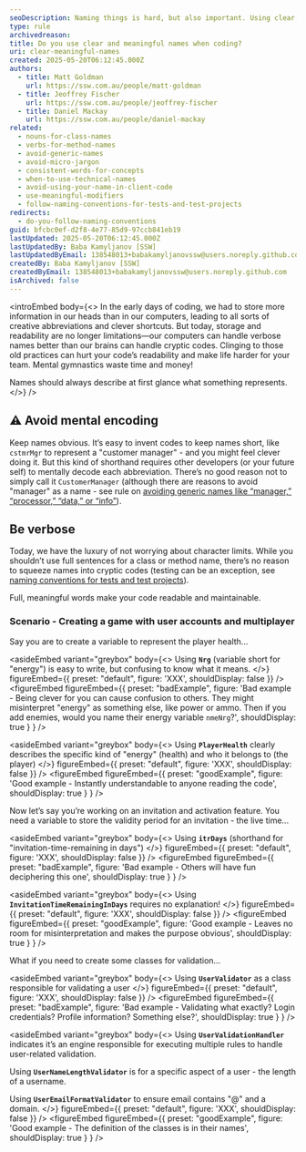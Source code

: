 ```yaml
---
seoDescription: Naming things is hard, but also important. Using clear, meaningful names will make your code more readable and reduce cognitive load and risk for your development team.
type: rule
archivedreason:
title: Do you use clear and meaningful names when coding?
uri: clear-meaningful-names
created: 2025-05-20T06:12:45.000Z
authors:
  - title: Matt Goldman
    url: https://ssw.com.au/people/matt-goldman
  - title: Jeoffrey Fischer
    url: https://ssw.com.au/people/jeoffrey-fischer
  - title: Daniel Mackay
    url: https://ssw.com.au/people/daniel-mackay
related:
  - nouns-for-class-names
  - verbs-for-method-names
  - avoid-generic-names
  - avoid-micro-jargon
  - consistent-words-for-concepts
  - when-to-use-technical-names
  - avoid-using-your-name-in-client-code
  - use-meaningful-modifiers
  - follow-naming-conventions-for-tests-and-test-projects
redirects:
  - do-you-follow-naming-conventions
guid: bfcbc0ef-d2f8-4e77-85d9-97ccb841eb19
lastUpdated: 2025-05-20T06:12:45.000Z
lastUpdatedBy: Baba Kamyljanov [SSW]
lastUpdatedByEmail: 138548013+babakamyljanovssw@users.noreply.github.com
createdBy: Baba Kamyljanov [SSW]
createdByEmail: 138548013+babakamyljanovssw@users.noreply.github.com
isArchived: false
---
```


<introEmbed
  body={<>
In the early days of coding, we had to store more information in our heads than in our computers, leading to all sorts of creative abbreviations and clever shortcuts. But today, storage and readability are no longer limitations—our computers can handle verbose names better than our brains can handle cryptic codes. Clinging to those old practices can hurt your code’s readability and make life harder for your team. Mental gymnastics waste time and money!

Names should always describe at first glance what something represents.
  </>}
/>
<youtubeEmbed url="https://www.youtube.com/watch?v=t-t7P2BZnS4" description="Video: Naming Conventions | Jeoffrey Fischer (5 min)" />

## ⚠️ Avoid mental encoding

Keep names obvious. It’s easy to invent codes to keep names short, like `cstmrMgr` to represent a "customer manager" - and you might feel clever doing it. But this kind of shorthand requires other developers (or your future self) to mentally decode each abbreviation. There’s no good reason not to simply call it `CustomerManager` (although there are reasons to avoid "manager" as a name - see rule on [avoiding generic names like “manager,” “processor,” “data,” or “info”](/avoid-generic-names)).

## Be verbose

Today, we have the luxury of not worrying about character limits. While you shouldn’t use full sentences for a class or method name, there’s no reason to squeeze names into cryptic codes (testing can be an exception, see [naming conventions for tests and test projects](/follow-naming-conventions-for-tests-and-test-projects)).

Full, meaningful words make your code readable and maintainable.

### Scenario - Creating a game with user accounts and multiplayer

Say you are to create a variable to represent the player health...

<asideEmbed
  variant="greybox"
  body={<>
    Using **`Nrg`** (variable short for "energy") is easy to write, but confusing to know what it means.
  </>}
  figureEmbed={{
    preset: "default",
    figure: 'XXX',
    shouldDisplay: false
  }}
/>
<figureEmbed figureEmbed={{
  preset: "badExample",
  figure: 'Bad example - Being clever for you can cause confusion to others. They might misinterpret "energy" as something else, like power or ammo. Then if you add enemies, would you name their energy variable `nmeNrg`?',
  shouldDisplay: true
} } />


<asideEmbed
  variant="greybox"
  body={<>
    Using **`PlayerHealth`** clearly describes the specific kind of "energy" (health) and who it belongs to (the player)
  </>}
  figureEmbed={{
    preset: "default",
    figure: 'XXX',
    shouldDisplay: false
  }}
/>
<figureEmbed figureEmbed={{
  preset: "goodExample",
  figure: 'Good example - Instantly understandable to anyone reading the code',
  shouldDisplay: true
} } />


Now let’s say you’re working on an invitation and activation feature. You need a variable to store the validity period for an invitation - the live time...

<asideEmbed
  variant="greybox"
  body={<>
    Using **`itrDays`** (shorthand for "invitation-time-remaining in days")
  </>}
  figureEmbed={{
    preset: "default",
    figure: 'XXX',
    shouldDisplay: false
  }}
/>
<figureEmbed figureEmbed={{
  preset: "badExample",
  figure: 'Bad example - Others will have fun deciphering this one',
  shouldDisplay: true
} } />


<asideEmbed
  variant="greybox"
  body={<>
    Using **`InvitationTimeRemainingInDays`** requires no explanation!
  </>}
  figureEmbed={{
    preset: "default",
    figure: 'XXX',
    shouldDisplay: false
  }}
/>
<figureEmbed figureEmbed={{
  preset: "goodExample",
  figure: 'Good example - Leaves no room for misinterpretation and makes the purpose obvious',
  shouldDisplay: true
} } />


What if you need to create some classes for validation...

<asideEmbed
  variant="greybox"
  body={<>
    Using **`UserValidator`** as a class responsible for validating a user
  </>}
  figureEmbed={{
    preset: "default",
    figure: 'XXX',
    shouldDisplay: false
  }}
/>
<figureEmbed figureEmbed={{
  preset: "badExample",
  figure: 'Bad example - Validating what exactly? Login credentials? Profile information? Something else?',
  shouldDisplay: true
} } />


<asideEmbed
  variant="greybox"
  body={<>
    Using **`UserValidationHandler`** indicates it’s an engine responsible for executing multiple rules to handle user-related validation.

Using **`UserNameLengthValidator`** is for a specific aspect of a user - the length of a username.

Using **`UserEmailFormatValidator`** to ensure email contains "@" and a domain.
  </>}
  figureEmbed={{
    preset: "default",
    figure: 'XXX',
    shouldDisplay: false
  }}
/>
<figureEmbed figureEmbed={{
  preset: "goodExample",
  figure: 'Good example - The definition of the classes is in their names',
  shouldDisplay: true
} } />
